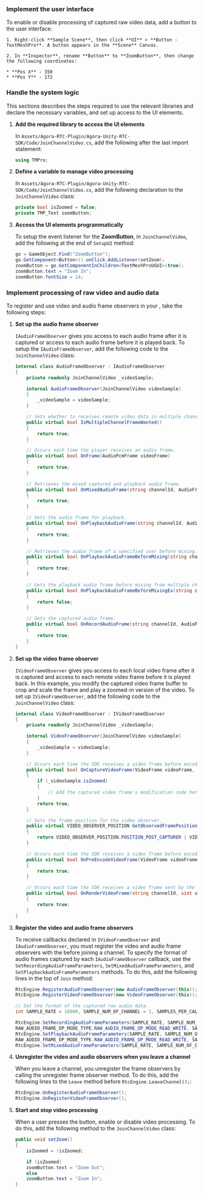 
<PlatformWrapper platform="unity">

### Implement the user interface

To enable or disable processing of captured raw video data, add a button to the user interface:

    1. Right-click **Sample Scene**, then click **UI** > **Button - TextMeshPro**. A button appears in the **Scene** Canvas.

    2. In **Inspector**, rename **Button** to **ZoomButton**, then change the following coordinates:

    * **Pos X** - 350
    * **Pos Y** - 172

### Handle the system logic

This sections describes the steps required to use the relevant libraries and declare the necessary variables, and set up access to the UI elements.

1.  **Add the required library to access the UI elements**

    In `Assets/Agora-RTC-Plugin/Agora-Unity-RTC-SDK/Code/JoinChannelVideo.cs`, add the following after the last import statement:

    ``` csharp
    using TMPro;
    ```

1.  **Define a variable to manage video processing**

    In `Assets/Agora-RTC-Plugin/Agora-Unity-RTC-SDK/Code/JoinChannelVideo.cs`, add the following declaration to the `JoinChannelVideo` class:

    ``` csharp
    private bool isZoomed = false;
    private TMP_Text zoomButton;
    ```

1. **Access the UI elements programmatically**

    To setup the event listener for the **ZoomButton**, in `JoinChannelVideo`, add the following at the end of `SetupUI` method:

    ``` csharp
    go = GameObject.Find("ZoomButton");
    go.GetComponent<Button>().onClick.AddListener(setZoom);
    zoomButton = go.GetComponentInChildren<TextMeshProUGUI>(true);
    zoomButton.text = "Zoom In";
    zoomButton.fontSize = 14;
    ```

### Implement processing of raw video and audio data

To register and use video and audio frame observers in your <Vpl k="CLIENT" />, take the following steps:

1.  **Set up the audio frame observer**

    `IAudioFrameObserver` gives you access to each audio frame after it is captured or access to each audio frame before it is played back. To setup the `IAudioFrameObserver`, add the following code to the `JoinChannelVideo` class:

    ``` csharp
    internal class AudioFrameObserver : IAudioFrameObserver
    {
        private readonly JoinChannelVideo _videoSample;

        internal AudioFrameObserver(JoinChannelVideo videoSample)
        {
            _videoSample = videoSample;
        }

        // Sets whether to receives remote video data in multiple channels.
        public virtual bool IsMultipleChannelFrameWanted()
        {
            return true;
        }

        // Occurs each time the player receives an audio frame.
        public virtual bool OnFrame(AudioPcmFrame videoFrame)
        {
            return true;
        }

        // Retrieves the mixed captured and playback audio frame.
        public virtual bool OnMixedAudioFrame(string channelId, AudioFrame audioFrame)
        {
            return true;
        }

        // Gets the audio frame for playback.
        public virtual bool OnPlaybackAudioFrame(string channelId, AudioFrame audioFrame)
        {
            return true;
        }

        // Retrieves the audio frame of a specified user before mixing.
        public virtual bool OnPlaybackAudioFrameBeforeMixing(string channelId, uint uid, AudioFrame audioFrame)
        {
            return true;
        }

        // Gets the playback audio frame before mixing from multiple channels.
        public virtual bool OnPlaybackAudioFrameBeforeMixingEx(string channelId, uint uid, AudioFrame audioFrame)
        {
            return false;
        }

        // Gets the captured audio frame.
        public virtual bool OnRecordAudioFrame(string channelId, AudioFrame audioFrame)
        {
            return true;
        }
    }
    ```

2.  **Set up the video frame observer**

    `IVideoFrameObserver` gives you access to each local video frame after it is captured and access to each remote video frame before it is played back. In this example, you modify the captured video frame buffer to crop and scale the frame and play a zoomed-in version of the video. To set up `IVideoFrameObserver`, add the following code to the `JoinChannelVideo` class:

    ``` csharp
    internal class VideoFrameObserver : IVideoFrameObserver
    {
        private readonly JoinChannelVideo _videoSample;

        internal VideoFrameObserver(JoinChannelVideo videoSample)
        {
            _videoSample = videoSample;
        }

        // Occurs each time the SDK receives a video frame before encoding.
        public virtual bool OnCaptureVideoFrame(VideoFrame videoFrame, VideoFrameBufferConfig config)
        {
            if (_videoSample.isZoomed)
            {
                // Add the captured video frame's modification code here
            }
            return true;
        }

        // Sets the frame position for the video observer.
        public virtual VIDEO_OBSERVER_POSITION GetObservedFramePosition()
        {
            return VIDEO_OBSERVER_POSITION.POSITION_POST_CAPTURER | VIDEO_OBSERVER_POSITION.POSITION_PRE_RENDERER;
        }

        // Occurs each time the SDK receives a video frame before encoding.
        public virtual bool OnPreEncodeVideoFrame(VideoFrame videoFrame, VideoFrameBufferConfig config)
        {
            return true;
        }

        // Occurs each time the SDK receives a video frame sent by the remote user.
        public virtual bool OnRenderVideoFrame(string channelId, uint uid, VideoFrame videoFrame)
        {
            return true;
        }
    }
    ```

3.  **Register the video and audio frame observers**

    To receive callbacks declared in `IVideoFrameObserver` and `IAudioFrameObserver`, you must register the video and audio frame observers with the <Vg k="ENGINE" /> before joining a channel. To specify the format of audio frames captured by each `IAudioFrameObserver` callback, use the `SetRecordingAudioFrameParameters`, `SetMixedAudioFrameParameters`, and `SetPlaybackAudioFrameParameters` methods. To do this, add the following lines in the top of `Join` method:

    ``` csharp
    RtcEngine.RegisterAudioFrameObserver(new AudioFrameObserver(this));
    RtcEngine.RegisterVideoFrameObserver(new VideoFrameObserver(this));

    // Set the format of the captured raw audio data.
    int SAMPLE_RATE = 16000, SAMPLE_NUM_OF_CHANNEL = 1, SAMPLES_PER_CALL = 1024;

    RtcEngine.SetRecordingAudioFrameParameters(SAMPLE_RATE, SAMPLE_NUM_OF_CHANNEL,
    RAW_AUDIO_FRAME_OP_MODE_TYPE.RAW_AUDIO_FRAME_OP_MODE_READ_WRITE, SAMPLES_PER_CALL);
    RtcEngine.SetPlaybackAudioFrameParameters(SAMPLE_RATE, SAMPLE_NUM_OF_CHANNEL,
    RAW_AUDIO_FRAME_OP_MODE_TYPE.RAW_AUDIO_FRAME_OP_MODE_READ_WRITE, SAMPLES_PER_CALL);
    RtcEngine.SetMixedAudioFrameParameters(SAMPLE_RATE, SAMPLE_NUM_OF_CHANNEL, SAMPLES_PER_CALL);
    ```

4.  **Unregister the video and audio observers when you leave a channel**

    When you leave a channel, you unregister the frame observers by calling the unregister frame observer method. To do this, add the following lines to the `Leave` method before `RtcEngine.LeaveChannel();`:

    ``` csharp
    RtcEngine.UnRegisterAudioFrameObserver();
    RtcEngine.UnRegisterVideoFrameObserver();
    ```

5.  **Start and stop video processing**

    When a user presses the button, enable or disable video processing. To do this, add the following method to the `JoinChannelVideo` class:

    ``` csharp
    public void setZoom()
    {
        isZoomed = !isZoomed;

        if (isZoomed)
        zoomButton.text = "Zoom Out";
        else
        zoomButton.text = "Zoom In";
    }
    ```

</PlatformWrapper>